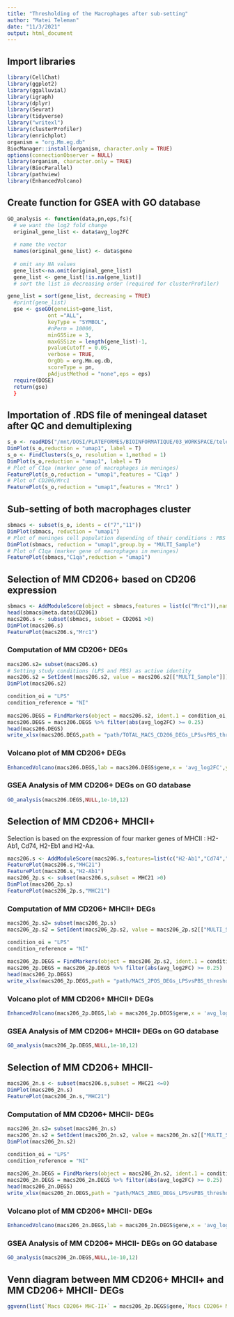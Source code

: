 ```yaml
---
title: "Thresholding of the Macrophages after sub-setting"
author: "Matei Teleman"
date: "11/3/2021"
output: html_document
---
```


## Import libraries
```r
library(CellChat)
library(ggplot2)
library(ggalluvial)
library(igraph)
library(dplyr)
library(Seurat)
library(tidyverse)
library("writexl")
library(clusterProfiler)
library(enrichplot)
organism = "org.Mm.eg.db"
BiocManager::install(organism, character.only = TRUE)
options(connectionObserver = NULL)
library(organism, character.only = TRUE)
library(BiocParallel)
library(pathview)
library(EnhancedVolcano)
```


## Create function for GSEA with GO database
```r
GO_analysis <- function(data,pn,eps,fs){
  # we want the log2 fold change 
  original_gene_list <- data$avg_log2FC
  
  # name the vector
  names(original_gene_list) <- data$gene
  
  # omit any NA values 
  gene_list<-na.omit(original_gene_list)
  gene_list <- gene_list[!is.na(gene_list)]
  # sort the list in decreasing order (required for clusterProfiler)
```


```r
gene_list = sort(gene_list, decreasing = TRUE)
  #print(gene_list)
  gse <- gseGO(geneList=gene_list, 
             ont ="ALL", 
             keyType = "SYMBOL", 
             #nPerm = 10000, 
             minGSSize = 3, 
             maxGSSize = length(gene_list)-1, 
             pvalueCutoff = 0.05, 
             verbose = TRUE, 
             OrgDb = org.Mm.eg.db,
             scoreType = pn,
             pAdjustMethod = "none",eps = eps)
  require(DOSE)
  return(gse)
  }
```

## Importation of .RDS file of meningeal dataset after QC and demultiplexing
```r
s_o <- readRDS("/mnt/DOSI/PLATEFORMES/BIOINFORMATIQUE/03_WORKSPACE/teleman/ciml-rrlab/Project/TotalMeningeLPS/202010028_R333_RR/01_Input/Seurat objects/TotalMeningeLPS_202010028_R333_RR_sc10x.rna.seurat_50PCA.RDS")
DimPlot(s_o,reduction = "umap1", label = T)
s_o <- FindClusters(s_o, resolution = 1,method = 1)
DimPlot(s_o,reduction = "umap1", label = T)
# Plot of C1qa (marker gene of macrophages in meninges)
FeaturePlot(s_o,reduction = "umap1",features = "C1qa" )
# Plot of CD206/Mrc1
FeaturePlot(s_o,reduction = "umap1",features = "Mrc1" )
```

## Sub-setting of both macrophages cluster
```r
sbmacs <- subset(s_o, idents = c("7","11"))
DimPlot(sbmacs, reduction = "umap1")
# Plot of meninges cell population depending of their conditions : PBS or LPS
DimPlot(sbmacs, reduction = "umap1",group.by = "MULTI_Sample")
# Plot of C1qa (marker gene of macrophages in meninges)
FeaturePlot(sbmacs,"C1qa",reduction = "umap1")
```

## Selection of MM CD206+ based on CD206 expression
```r
sbmacs <- AddModuleScore(object = sbmacs,features = list(c("Mrc1")),name = "CD206")
head(sbmacs@meta.data$CD2061)
macs206.s <- subset(sbmacs, subset = CD2061 >0)
DimPlot(macs206.s)
FeaturePlot(macs206.s,"Mrc1")
```

### Computation of MM CD206+ DEGs
```r
macs206.s2= subset(macs206.s)
# Setting study conditions (LPS and PBS) as active identity
macs206.s2 = SetIdent(macs206.s2, value = macs206.s2[["MULTI_Sample"]])
DimPlot(macs206.s2)

condition_oi = "LPS"
condition_reference = "NI" 
  
macs206.DEGS = FindMarkers(object = macs206.s2, ident.1 = condition_oi, ident.2 = condition_reference, min.pct = 0.25) %>% rownames_to_column("gene") %>% filter(p_val_adj <= 0.05)
macs206.DEGS = macs206.DEGS %>% filter(abs(avg_log2FC) >= 0.25)
head(macs206.DEGS)
write_xlsx(macs206.DEGS,path = "path/TOTAL_MACS_CD206_DEGs_LPSvsPBS_threshold.xlsx")
```

### Volcano plot of MM CD206+ DEGs
```r
EnhancedVolcano(macs206.DEGS,lab = macs206.DEGS$gene,x = 'avg_log2FC',y = 'p_val',labSize = 10,gridlines.major = F,gridlines.minor = F)
```

### GSEA Analysis of MM CD206+ DEGs on GO database
```r
GO_analysis(macs206.DEGS,NULL,1e-10,12)
```

## Selection of MM CD206+ MHCII+
Selection is based on the expression of four marker genes of MHCII : H2-Ab1, Cd74, H2-Eb1 and H2-Aa.
```r
macs206.s <- AddModuleScore(macs206.s,features=list(c("H2-Ab1","Cd74","H2-Eb1","H2-Aa")),name = "MHC2")
FeaturePlot(macs206.s,"MHC21")
FeaturePlot(macs206.s,"H2-Ab1")
macs206_2p.s <- subset(macs206.s,subset = MHC21 >0)
DimPlot(macs206_2p.s)
FeaturePlot(macs206_2p.s,"MHC21")
```

### Computation of MM CD206+ MHCII+ DEGs
```r
macs206_2p.s2= subset(macs206_2p.s)
macs206_2p.s2 = SetIdent(macs206_2p.s2, value = macs206_2p.s2[["MULTI_Sample"]])

condition_oi = "LPS"
condition_reference = "NI" 
  
macs206_2p.DEGS = FindMarkers(object = macs206_2p.s2, ident.1 = condition_oi, ident.2 = condition_reference, min.pct = 0.25) %>% rownames_to_column("gene")
macs206_2p.DEGS = macs206_2p.DEGS %>% filter(abs(avg_log2FC) >= 0.25)
head(macs206_2p.DEGS)
write_xlsx(macs206_2p.DEGS,path = "path/MACS_2POS_DEGs_LPSvsPBS_threshold.xlsx")
```

### Volcano plot of MM CD206+ MHCII+ DEGs
```r
EnhancedVolcano(macs206_2p.DEGS,lab = macs206_2p.DEGS$gene,x = 'avg_log2FC',y = 'p_val',labSize = 10,gridlines.major = F,gridlines.minor = F)
```

### GSEA Analysis of MM CD206+ MHCII+ DEGs on GO database
```r
GO_analysis(macs206_2p.DEGS,NULL,1e-10,12)
```

## Selection of MM CD206+ MHCII-
```r
macs206_2n.s <- subset(macs206.s,subset = MHC21 <=0)
DimPlot(macs206_2n.s)
FeaturePlot(macs206_2n.s,"MHC21")
```

### Computation of MM CD206+ MHCII- DEGs
```r
macs206_2n.s2= subset(macs206_2n.s)
macs206_2n.s2 = SetIdent(macs206_2n.s2, value = macs206_2n.s2[["MULTI_Sample"]])
DimPlot(macs206_2n.s2)

condition_oi = "LPS"
condition_reference = "NI" 
  
macs206_2n.DEGS = FindMarkers(object = macs206_2n.s2, ident.1 = condition_oi, ident.2 = condition_reference, min.pct = 0.25) %>% rownames_to_column("gene")
macs206_2n.DEGS = macs206_2n.DEGS %>% filter(abs(avg_log2FC) >= 0.25)
head(macs206_2n.DEGS)
write_xlsx(macs206_2n.DEGS,path = "path/MACS_2NEG_DEGs_LPSvsPBS_threshold.xlsx")
```

### Volcano plot of MM CD206+ MHCII- DEGs
```r
EnhancedVolcano(macs206_2n.DEGS,lab = macs206_2n.DEGS$gene,x = 'avg_log2FC',y = 'p_val',labSize = 10,gridlines.major = F,gridlines.minor = F)
```

### GSEA Analysis of MM CD206+ MHCII- DEGs on GO database
```r
GO_analysis(macs206_2n.DEGS,NULL,1e-10,12)
```

## Venn diagram between MM CD206+ MHCII+ and MM CD206+ MHCII- DEGs
```r
ggvenn(list(`Macs CD206+ MHC-II+` = macs206_2p.DEGS$gene,`Macs CD206+ MHC-II-` = macs206_2n.DEGS$gene),set_name_size = 3,show_percentage = F,text_size = 7)
```
